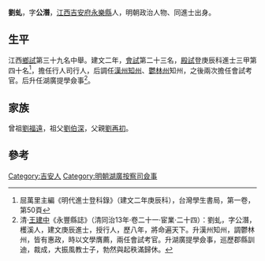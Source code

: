 {{Otheruses|other=名为刘虬的其他人物|刘虬}}

'''劉虬'''，字'''公潛'''，[[江西|江西]][[吉安府|吉安府]][[永樂縣|永樂縣]]人，明朝政治人物、同進士出身。

== 生平 ==
江西[[鄉試|鄉試]]第三十九名中舉。建文二年，[[會試|會試]]第二十三名，[[殿試|殿試]]登庚辰科進士三甲第四十名<ref>屈萬里主編《明代進士登科錄》（建文二年庚辰科），台灣學生書局，第一卷，第50頁</ref>，擔任行人司行人，后調任[[漢州|漢州]][[知州|知州]]、[[鬱林州|鬱林州]]知州，之後兩次擔任會試考官。后升任湖廣提學僉事<ref>清·[[王建中|王建中]]《永豐縣誌》（清同治13年·卷二十一·宦業·二十四）：劉虬，字公潛，檴溪人，建文庚辰進士，授行人，歷八年，將命遍天下。升漢州知州，調鬱林州，皆有惠政，時以文學膺薦，兩任會試考官。升湖廣提學僉事，巡歷郡縣訓迪，裁成，大振風教士子，勃然與起秩滿歸休。</ref>。

== 家族 ==
曾祖[[劉福遠|劉福遠]]，祖父[[劉伯深|劉伯深]]，父親[[劉再初|劉再初]]。

==參考==
{{reflist}}

{{建文二年庚辰科殿試金榜}}

{{Authority control}}

{{DEFAULTSORT:}}
[[Category:吉安人|Category:吉安人]]
[[Category:明朝湖廣按察司僉事|Category:明朝湖廣按察司僉事]]


{{明朝人物小作品}}